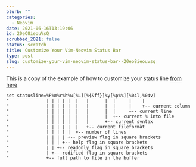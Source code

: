 ```yaml
---
blurb: ""
categories:
  - Neovim
date: 2021-06-16T13:19:06
id: 20eO8ieouVsQ
scrubbed_2021: false
status: scratch
title: Customize Your Vim-Neovim Status Bar
type: post
slug: customize-your-vim-neovim-status-bar--20eo8ieouvsq
---
```


This is a copy of the example of how to customize your status line [from here](https://www.vi-improved.org/recommendations/)



```txtx
set statusline=%F%m%r%h%w[%L][%{&ff}]%y[%p%%][%04l,%04v]
"              | | | | |  |   |      |  |     |    |
"              | | | | |  |   |      |  |     |    +-- current column
"              | | | | |  |   |      |  |     +-- current line
"              | | | | |  |   |      |  +-- current % into file
"              | | | | |  |   |      +-- current syntax
"              | | | | |  |   +-- current fileformat
"              | | | | |  +-- number of lines
"              | | | | +-- preview flag in square brackets
"              | | | +-- help flag in square brackets
"              | | +-- readonly flag in square brackets
"              | +-- rodified flag in square brackets
"              +-- full path to file in the buffer
```
